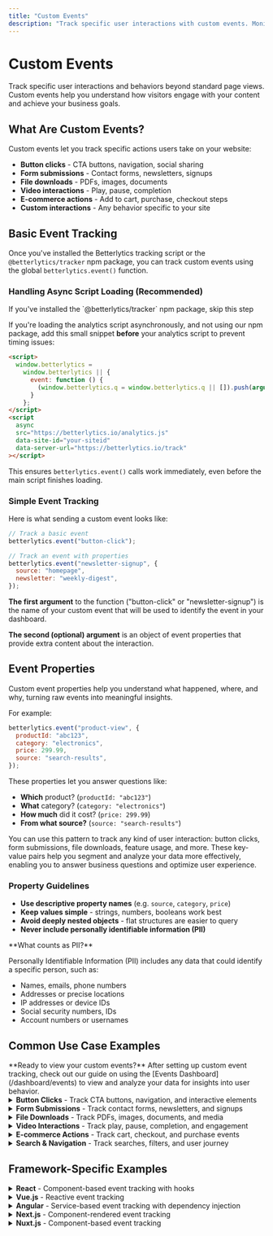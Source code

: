 ```yaml
---
title: "Custom Events"
description: "Track specific user interactions with custom events. Monitor button clicks, form submissions, downloads, and any custom behavior on your website."
---
```



# Custom Events

Track specific user interactions and behaviors beyond standard page views. Custom events help you understand how visitors engage with your content and achieve your business goals.

## What Are Custom Events?

Custom events let you track specific actions users take on your website:

- **Button clicks** - CTA buttons, navigation, social sharing
- **Form submissions** - Contact forms, newsletters, signups
- **File downloads** - PDFs, images, documents
- **Video interactions** - Play, pause, completion
- **E-commerce actions** - Add to cart, purchase, checkout steps
- **Custom interactions** - Any behavior specific to your site

## Basic Event Tracking

Once you've installed the Betterlytics tracking script or the `@betterlytics/tracker` npm package, you can track custom events using the global `betterlytics.event()` function.

### Handling Async Script Loading (Recommended)

<Callout type="info">
If you've installed the `@betterlytics/tracker` npm package, skip this step
</Callout>

If you're loading the analytics script asynchronously, and not using our npm package, add this small snippet **before** your analytics script to prevent timing issues:

```html
<script>
  window.betterlytics =
    window.betterlytics || {
      event: function () {
        (window.betterlytics.q = window.betterlytics.q || []).push(arguments);
      }
    };
</script>
<script
  async
  src="https://betterlytics.io/analytics.js"
  data-site-id="your-siteid"
  data-server-url="https://betterlytics.io/track"
></script>
```

This ensures `betterlytics.event()` calls work immediately, even before the main script finishes loading.

### Simple Event Tracking

Here is what sending a custom event looks like:

```javascript
// Track a basic event
betterlytics.event("button-click");

// Track an event with properties
betterlytics.event("newsletter-signup", {
  source: "homepage",
  newsletter: "weekly-digest",
});
```

**The first argument** to the function ("button-click" or "newsletter-signup") is the name of your custom event that will be used to identify the event in your dashboard.

**The second (optional) argument** is an object of event properties that provide extra content about the interaction.

## Event Properties

Custom event properties help you understand what happened, where, and why, turning raw events into meaningful insights.

For example:

```javascript
betterlytics.event("product-view", {
  productId: "abc123",
  category: "electronics",
  price: 299.99,
  source: "search-results",
});
```

These properties let you answer questions like:

- **Which** product? (`productId: "abc123"`)
- **What** category? (`category: "electronics"`)
- **How much** did it cost? (`price: 299.99`)
- **From what source?** (`source: "search-results"`)

You can use this pattern to track any kind of user interaction: button clicks, form submissions, file downloads, feature usage, and more. These key-value pairs help you segment and analyze your data more effectively, enabling you to answer business questions and optimize user experience.

### Property Guidelines

- **Use descriptive property names** (e.g. `source`, `category`, `price`)
- **Keep values simple** - strings, numbers, booleans work best
- **Avoid deeply nested objects** - flat structures are easier to query
- **Never include personally identifiable information (PII)**

<Callout type="warning" emoji="⚠️">
**What counts as PII?**

Personally Identifiable Information (PII) includes any data that could identify a specific person, such as:

- Names, emails, phone numbers
- Addresses or precise locations
- IP addresses or device IDs
- Social security numbers, IDs
- Account numbers or usernames

</Callout>

## Common Use Case Examples

<Callout type="info">
**Ready to view your custom events?** After setting up custom event tracking, check out our guide on using the [Events Dashboard](/dashboard/events) to view and analyze your data for insights into user behavior.
</Callout>

<details>
<summary><strong>Button Clicks</strong> - Track CTA buttons, navigation, and interactive elements</summary>

```javascript
document.getElementById("cta-button").addEventListener("click", function () {
  betterlytics.event("cta-click", {
    buttonText: "Get Started",
    location: "header",
  });
});
```

</details>

<details>
<summary><strong>Form Submissions</strong> - Track contact forms, newsletters, and signups</summary>

```javascript
document
  .getElementById("contact-form")
  .addEventListener("submit", function (e) {
    betterlytics.event("form-submit", {
      formType: "contact",
      source: "contact-page",
    });
  });

// Track form abandonment (user starts but doesn't submit)
document.getElementById("signup-form").addEventListener("input", function () {
  if (!this.hasAttribute("data-started")) {
    this.setAttribute("data-started", "true");
    betterlytics.event("form-started", {
      formType: "signup",
      formSection: "newsletter",
    });
  }
});
```

</details>

<details>
<summary><strong>File Downloads</strong> - Track PDFs, images, documents, and media</summary>

```javascript
document.querySelectorAll('a[href$=".pdf"]').forEach((link) => {
  link.addEventListener("click", function () {
    betterlytics.event("file-download", {
      fileName: this.getAttribute("href"),
      fileType: "pdf",
    });
  });
});

// Track all downloadable file types
const downloadableExtensions = [
  ".pdf",
  ".doc",
  ".docx",
  ".zip",
  ".jpg",
  ".png",
];
document.querySelectorAll("a").forEach((link) => {
  const href = link.getAttribute("href") || "";
  if (downloadableExtensions.some((ext) => href.toLowerCase().endsWith(ext))) {
    link.addEventListener("click", function () {
      const extension = href.split(".").pop().toLowerCase();
      betterlytics.event("file-download", {
        fileName: href.split("/").pop(),
        fileType: extension,
        fileSize: this.getAttribute("data-size") || "unknown",
      });
    });
  }
});
```

</details>

<details>
<summary><strong>Video Interactions</strong> - Track play, pause, completion, and engagement</summary>

```javascript
const video = document.getElementById("promo-video");

video.addEventListener("play", () => {
  betterlytics.event("video-play", { videoId: "promo-video" });
});

video.addEventListener("ended", () => {
  betterlytics.event("video-complete", { videoId: "promo-video" });
});

// Advanced video tracking with progress milestones
let milestones = [25, 50, 75];
video.addEventListener("timeupdate", function () {
  const progress = Math.round((this.currentTime / this.duration) * 100);

  milestones.forEach((milestone, index) => {
    if (
      progress >= milestone &&
      !this.hasAttribute(`data-milestone-${milestone}`)
    ) {
      this.setAttribute(`data-milestone-${milestone}`, "true");
      betterlytics.event("video-progress", {
        videoId: this.id || "unnamed-video",
        milestone: milestone,
        duration: Math.round(this.duration),
      });
    }
  });
});
```

</details>

<details>
<summary><strong>E-commerce Actions</strong> - Track cart, checkout, and purchase events</summary>

```javascript
// Add to cart
document.querySelectorAll(".add-to-cart").forEach((button) => {
  button.addEventListener("click", function () {
    betterlytics.event("add-to-cart", {
      productId: this.getAttribute("data-product-id"),
      productName: this.getAttribute("data-product-name"),
      price: parseFloat(this.getAttribute("data-price")),
      category: this.getAttribute("data-category"),
    });
  });
});

// Product wishlist actions
document.querySelectorAll(".add-to-wishlist").forEach((button) => {
  button.addEventListener("click", function () {
    betterlytics.event("add-to-wishlist", {
      productId: this.getAttribute("data-product-id"),
      productName: this.getAttribute("data-product-name"),
      price: parseFloat(this.getAttribute("data-price")),
      category: this.getAttribute("data-category"),
    });
  });
});

// Product comparison
function trackProductComparison(productIds) {
  betterlytics.event("product-comparison", {
    productCount: productIds.length,
    productIds: productIds.join(","),
    category: "electronics",
  });
}
```

</details>

<details>
<summary><strong>Search & Navigation</strong> - Track searches, filters, and user journey</summary>

```javascript
// Search tracking
document.getElementById("search-form").addEventListener("submit", function (e) {
  const query = this.querySelector('input[type="search"]').value;
  betterlytics.event("search", {
    query: query,
    resultsCount: document.querySelectorAll(".search-result").length,
    source: "header-search",
  });
});
```

</details>

## Framework-Specific Examples

<details>
<summary><strong>React</strong> - Component-based event tracking with hooks</summary>

```jsx
import { useEffect } from "react";

function ProductPage({ productId }) {
  useEffect(() => {
    betterlytics.event("product-view", {
      productId: productId,
    });
  }, [productId]);

  const handleAddToCart = () => {
    betterlytics.event("add-to-cart", {
      productId: productId,
      source: "product-page",
    });
  };

  return (
    <div>
      <button onClick={handleAddToCart}>Add to Cart</button>
    </div>
  );
}
```

</details>

<details>
<summary><strong>Vue.js</strong> - Reactive event tracking</summary>

```vue
<template>
  <button @click="trackClick">Get Started</button>
</template>

<script>
export default {
  methods: {
    trackClick() {
      betterlytics.event("cta-click", { component: "CTAButton" });
    },
  },
};
</script>
```
</details>

<details>
<summary><strong>Angular</strong> - Service-based event tracking with dependency injection</summary>

```typescript
// analytics.service.ts
import { Injectable } from "@angular/core";

declare global {
  interface Window {
    betterlytics: (eventName: string, eventProps?: Record<string, any>) => void;
  }
}

@Injectable({
  providedIn: "root",
})
export class AnalyticsService {
  track(eventName: string, properties?: Record<string, any>) {
    if (typeof window !== "undefined" && window.betterlytics) {
      window.betterlytics.event(eventName, properties);
    }
  }
}

// component usage
import { Component } from "@angular/core";
import { AnalyticsService } from "./analytics.service";

@Component({
  selector: "app-product",
  template: `<button (click)="addToCart()">Add to Cart</button>`,
})
export class ProductComponent {
  constructor(private analytics: AnalyticsService) {}

  addToCart() {
    this.analytics.track("add-to-cart", {
      productId: this.productId,
      source: "product-page",
    });
  }
}
```

</details>

<details>
<summary><strong>Next.js</strong> - Component-rendered event tracking</summary>

```tsx
// app/product/[id]/page.tsx
'use client';
import { useEffect } from "react";

export default function ProductPage({ params }: { params: { id: string } }) {
  useEffect(() => {
    betterlytics.event("page-view", {
      pageType: "product",
      productId: params.id,
    });
  }, [params.id]);

  return <div>Product {params.id}</div>;
}
```

</details>

<details>
<summary><strong>Nuxt.js</strong> - Component-based event tracking</summary>
```vue
<template>
  <button @click="trackPurchase">Complete Purchase</button>
</template>

<script setup>
const trackPurchase = () => {
  betterlytics.event("purchase", {
    value: 99.99,
    currency: "USD",
    source: "checkout-page",
  });
};
</script>
```

</details>

## TypeScript Support

For TypeScript projects, you can add type definitions by creating a `types/analytics.d.ts` file:

```typescript
declare global {
  interface Window {
    betterlytics: (eventName: string, eventProps?: Record<string, any>) => void;
  }
}

declare function betterlytics.event(
  eventName: string,
  eventProps?: Record<string, any>
): void;

export {};
```

---

**Next Steps**: After implementing custom events, learn how to [view and analyze your event data](/dashboard/events) in your Betterlytics dashboard.

_Questions about custom events? Join our [Discord community](https://discord.gg/vwqSvPn6sP) for help!_
